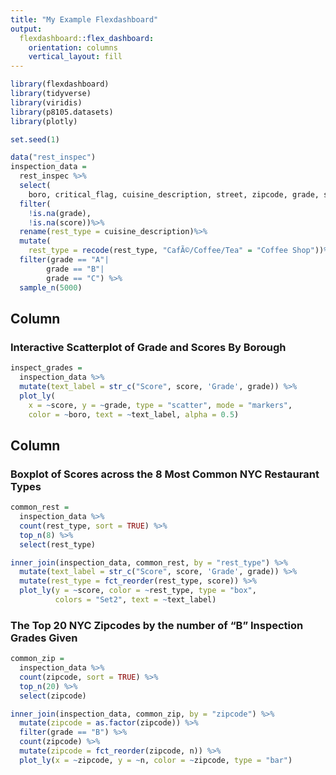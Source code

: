```yaml
---
title: "My Example Flexdashboard"
output: 
  flexdashboard::flex_dashboard:
    orientation: columns
    vertical_layout: fill
---
```


```r
library(flexdashboard)
library(tidyverse)
library(viridis)
library(p8105.datasets)
library(plotly)
```


```r
set.seed(1)

data("rest_inspec")
inspection_data = 
  rest_inspec %>% 
  select(
    boro, critical_flag, cuisine_description, street, zipcode, grade, score) %>%
  filter(
    !is.na(grade), 
    !is.na(score))%>%
  rename(rest_type = cuisine_description)%>%
  mutate(
    rest_type = recode(rest_type, "CafÃ©/Coffee/Tea" = "Coffee Shop"))%>%
  filter(grade == "A"|
        grade == "B"|
        grade == "C") %>%
  sample_n(5000)
```

Column {data-width=650}
-----------------------------------------------------------------------

### Interactive Scatterplot of Grade and Scores By Borough

```r
inspect_grades = 
  inspection_data %>%
  mutate(text_label = str_c("Score", score, 'Grade', grade)) %>% 
  plot_ly(
    x = ~score, y = ~grade, type = "scatter", mode = "markers",
    color = ~boro, text = ~text_label, alpha = 0.5)
```

Column {data-width=350}
-----------------------------------------------------------------------
### Boxplot of Scores across the 8 Most Common NYC Restaurant Types

```r
common_rest =
  inspection_data %>% 
  count(rest_type, sort = TRUE) %>% 
  top_n(8) %>% 
  select(rest_type)

inner_join(inspection_data, common_rest, by = "rest_type") %>% 
  mutate(text_label = str_c("Score", score, 'Grade', grade)) %>% 
  mutate(rest_type = fct_reorder(rest_type, score)) %>% 
  plot_ly(y = ~score, color = ~rest_type, type = "box",
          colors = "Set2", text = ~text_label)
```

### The Top 20 NYC Zipcodes by the number of "B" Inspection Grades Given

```r
common_zip =
  inspection_data %>% 
  count(zipcode, sort = TRUE) %>% 
  top_n(20) %>% 
  select(zipcode)

inner_join(inspection_data, common_zip, by = "zipcode") %>%
  mutate(zipcode = as.factor(zipcode)) %>%
  filter(grade == "B") %>%
  count(zipcode) %>% 
  mutate(zipcode = fct_reorder(zipcode, n)) %>% 
  plot_ly(x = ~zipcode, y = ~n, color = ~zipcode, type = "bar")
```

